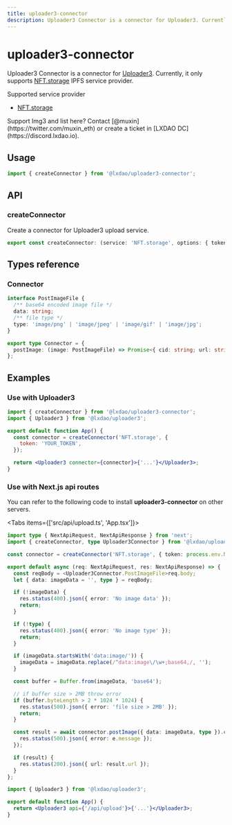 ```yaml
---
title: uploader3-connector
description: Uploader3 Connector is a connector for Uploader3. Currently, it only supports NFT.storage IPFS service provider.
---
```


# uploader3-connector

Uploader3 Connector is a connector for [Uploader3](./Uploader3). Currently, it only supports [NFT.storage](http://NFT.storage) IPFS service provider.

Supported service provider

- [NFT.storage](https://nft.storage/)

<Callout>
  Support Img3 and list here? Contact [@muxin](https://twitter.com/muxin_eth) or create a ticket in [LXDAO
  DC](https://discord.lxdao.io).
</Callout>

## Usage

```js copy
import { createConnector } from '@lxdao/uploader3-connector';
```

## API

### createConnector

Create a connector for Uploader3 upload service.

```ts
export const createConnector: (service: 'NFT.storage', options: { token: string }) => Connector;
```

## Types reference

### Connector

```ts
interface PostImageFile {
  /** base64 encoded image file */
  data: string;
  /** file type */
  type: 'image/png' | 'image/jpeg' | 'image/gif' | 'image/jpg';
}

export type Connector = {
  postImage: (image: PostImageFile) => Promise<{ cid: string; url: string }>;
};
```

## Examples

### Use with Uploader3

```jsx filename="App.txs" copy
import { createConnector } from '@lxdao/uploader3-connector';
import { Uploader3 } from '@lxdao/uploader3';

export default function App() {
  const connector = createConnector('NFT.storage', {
    token: 'YOUR_TOKEN',
  });

  return <Uploader3 connector={connector}>{'...'}</Uploader3>;
}
```

### Use with Next.js api routes

You can refer to the following code to install **uploader3-connector** on other servers.

<Tabs items={['src/api/upload.ts', 'App.tsx']}>
<Tab>

```ts copy
import type { NextApiRequest, NextApiResponse } from 'next';
import { createConnector, type Uploader3Connector } from '@lxdao/uploader3-connector';

const connector = createConnector('NFT.storage', { token: process.env.NFT_TOKEN! });

export default async (req: NextApiRequest, res: NextApiResponse) => {
  const reqBody = <Uploader3Connector.PostImageFile>req.body;
  let { data: imageData = '', type } = reqBody;

  if (!imageData) {
    res.status(400).json({ error: 'No image data' });
    return;
  }

  if (!type) {
    res.status(400).json({ error: 'No image type' });
    return;
  }

  if (imageData.startsWith('data:image/')) {
    imageData = imageData.replace(/^data:image\/\w+;base64,/, '');
  }

  const buffer = Buffer.from(imageData, 'base64');

  // if buffer size > 2MB throw error
  if (buffer.byteLength > 2 * 1024 * 1024) {
    res.status(500).json({ error: 'file size > 2MB' });
    return;
  }

  const result = await connector.postImage({ data: imageData, type }).catch((e) => {
    res.status(500).json({ error: e.message });
  });

  if (result) {
    res.status(200).json({ url: result.url });
  }
};
```

</Tab>

<Tab>

```jsx copy
import { Uploader3 } from '@lxdao/uploader3';

export default function App() {
  return <Uploader3 api={'/api/upload'}>{'...'}</Uploader3>;
}
```

</Tab>
</Tabs>
